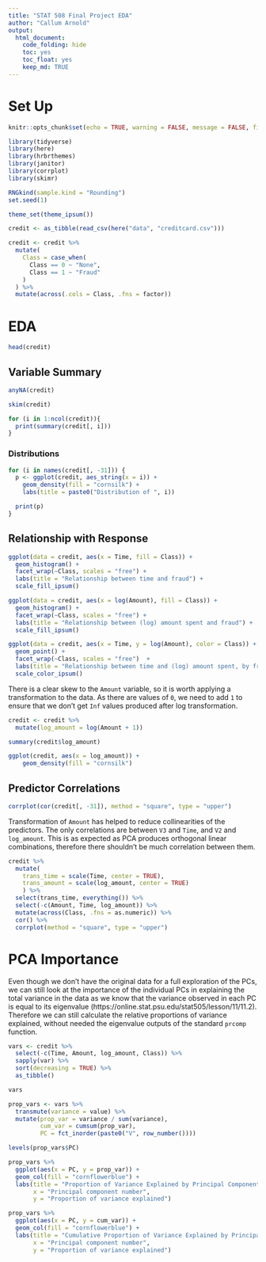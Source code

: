 ```yaml
---
title: "STAT 508 Final Project EDA"
author: "Callum Arnold"
output:
  html_document:
    code_folding: hide
    toc: yes
    toc_float: yes
    keep_md: TRUE
---
```


# Set Up

```r
knitr::opts_chunk$set(echo = TRUE, warning = FALSE, message = FALSE, fig.width = 14)
```

```r
library(tidyverse)
library(here)
library(hrbrthemes)
library(janitor)
library(corrplot)
library(skimr)

RNGkind(sample.kind = "Rounding")
set.seed(1)

theme_set(theme_ipsum())
```

```r
credit <- as_tibble(read_csv(here("data", "creditcard.csv")))
```

```r
credit <- credit %>%
  mutate(
    Class = case_when(
      Class == 0 ~ "None",
      Class == 1 ~ "Fraud"
    )
  ) %>%
  mutate(across(.cols = Class, .fns = factor))
```


# EDA

```r
head(credit)
```

## Variable Summary

```r
anyNA(credit)
```

```r
skim(credit)
```


```r
for (i in 1:ncol(credit)){
  print(summary(credit[, i]))
}
```

### Distributions

```r
for (i in names(credit[, -31])) {
  p <- ggplot(credit, aes_string(x = i)) +
    geom_density(fill = "cornsilk") +
    labs(title = paste0("Distribution of ", i))

  print(p)
}
```

## Relationship with Response

```r
ggplot(data = credit, aes(x = Time, fill = Class)) +
  geom_histogram() +
  facet_wrap(~Class, scales = "free") +
  labs(title = "Relationship between time and fraud") +
  scale_fill_ipsum()
```

```r
ggplot(data = credit, aes(x = log(Amount), fill = Class)) +
  geom_histogram() +
  facet_wrap(~Class, scales = "free") +
  labs(title = "Relationship between (log) amount spent and fraud") +
  scale_fill_ipsum()
```

```r
ggplot(data = credit, aes(x = Time, y = log(Amount), color = Class)) +
  geom_point() +
  facet_wrap(~Class, scales = "free")  +
  labs(title = "Relationship between time and (log) amount spent, by fraud class") +
  scale_color_ipsum()
```
There is a clear skew to the `Amount` variable, so it is worth applying a transformation to the data. 
As there are values of `0`, we need to add `1` to ensure that we don't get `Inf` values produced after log transformation.

```r
credit <- credit %>%
  mutate(log_amount = log(Amount + 1))

summary(credit$log_amount)
```

```r
ggplot(credit, aes(x = log_amount)) +
    geom_density(fill = "cornsilk")
```

## Predictor Correlations

```r
corrplot(cor(credit[, -31]), method = "square", type = "upper")
```

Transformation of `Amount` has helped to reduce collinearities of the predictors.
The only correlations are between `V3` and `Time`, and `V2` and `log_amount`.
This is as expected as PCA produces orthogonal linear combinations,
therefore there shouldn't be much correlation between them.

```r
credit %>%
  mutate(
    trans_time = scale(Time, center = TRUE),
    trans_amount = scale(log_amount, center = TRUE)
    ) %>%
  select(trans_time, everything()) %>%
  select(-c(Amount, Time, log_amount)) %>%
  mutate(across(Class, .fns = as.numeric)) %>%
  cor() %>%
  corrplot(method = "square", type = "upper")
```

# PCA Importance

Even though we don't have the original data for a full exploration of the PCs,
we can still look at the importance of the individual PCs in explaining the 
total variance in the data as we know that the variance observed in each PC
is equal to its eigenvalue (https://online.stat.psu.edu/stat505/lesson/11/11.2).
Therefore we can still calculate the relative proportions of variance explained,
without needed the eigenvalue outputs of the standard `prcomp` function.

```r
vars <- credit %>%
  select(-c(Time, Amount, log_amount, Class)) %>%
  sapply(var) %>%
  sort(decreasing = TRUE) %>%
  as_tibble()

vars
```

```r
prop_vars <- vars %>%
  transmute(variance = value) %>%
  mutate(prop_var = variance / sum(variance),
         cum_var = cumsum(prop_var),
         PC = fct_inorder(paste0("V", row_number())))

levels(prop_vars$PC)

prop_vars %>%
  ggplot(aes(x = PC, y = prop_var)) +
  geom_col(fill = "cornflowerblue") + 
  labs(title = "Proportion of Variance Explained by Principal Components",
       x = "Principal component number",
       y = "Proportion of variance explained")
```

```r
prop_vars %>%
  ggplot(aes(x = PC, y = cum_var)) +
  geom_col(fill = "cornflowerblue") + 
  labs(title = "Cumulative Proportion of Variance Explained by Principal Components",
       x = "Principal component number",
       y = "Proportion of variance explained")
```



